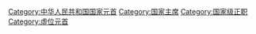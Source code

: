 {{Commonscat|Presidents of China}}
{{Catmore}}

[[Category:中华人民共和国国家元首|Category:中华人民共和国国家元首]]
[[Category:国家主席|Category:国家主席]]
[[Category:国家级正职|Category:国家级正职]]
[[Category:虛位元首|Category:虛位元首]]